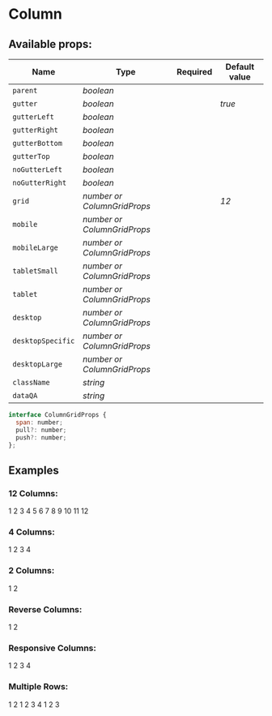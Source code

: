 

<Meta
  title="Design system/Patterns/Settings/Grid/Column"
  component={Column}
  decorators={[withStyleGrid]}
/>

# Column

## Available props:

| Name              | Type                        | Required | Default value |
|-------------------|-----------------------------|----------|---------------|
| `parent`          | *boolean*                   |          |               |
| `gutter`          | *boolean*                   |          | *true*        |
| `gutterLeft`      | *boolean*                   |          |               |
| `gutterRight`     | *boolean*                   |          |               |
| `gutterBottom`    | *boolean*                   |          |               |
| `gutterTop`       | *boolean*                   |          |               |
| `noGutterLeft`    | *boolean*                   |          |               |
| `noGutterRight`   | *boolean*                   |          |               |
| `grid`            | *number or ColumnGridProps* |          | *12*          |
| `mobile`          | *number or ColumnGridProps* |          |               |
| `mobileLarge`     | *number or ColumnGridProps* |          |               |
| `tabletSmall`     | *number or ColumnGridProps* |          |               |
| `tablet`          | *number or ColumnGridProps* |          |               |
| `desktop`         | *number or ColumnGridProps* |          |               |
| `desktopSpecific` | *number or ColumnGridProps* |          |               |
| `desktopLarge`    | *number or ColumnGridProps* |          |               |
| `className`       | *string*                    |          |               |
| `dataQA`          | *string*                    |          |               |

```javascript
interface ColumnGridProps {
  span: number;
  pull?: number;
  push?: number;
};
```

## Examples

### 12 Columns:
<Canvas>
  <Story name="columns-12">
    <Row parent>
      <Column grid={1}>1</Column>
      <Column grid={1}>2</Column>
      <Column grid={1}>3</Column>
      <Column grid={1}>4</Column>
      <Column grid={1}>5</Column>
      <Column grid={1}>6</Column>
      <Column grid={1}>7</Column>
      <Column grid={1}>8</Column>
      <Column grid={1}>9</Column>
      <Column grid={1}>10</Column>
      <Column grid={1}>11</Column>
      <Column grid={1}>12</Column>
    </Row>
  </Story>
</Canvas>

### 4 Columns:
<Canvas>
  <Story name="columns-4">
    <Row parent>
      <Column grid={3}>1</Column>
      <Column grid={3}>2</Column>
      <Column grid={3}>3</Column>
      <Column grid={3}>4</Column>
    </Row>
  </Story>
</Canvas>

### 2 Columns:
<Canvas>
  <Story name="columns-2">
    <Row parent>
      <Column grid={6}>1</Column>
      <Column grid={6}>2</Column>
    </Row>
  </Story>
</Canvas>

### Reverse Columns:
<Canvas>
  <Story name="columns-reverse">
    <Row parent>
      <Column grid={{ span: 6, push: 6 }}>1</Column>
      <Column grid={{ span: 6, pull: 6 }}>2</Column>
    </Row>
  </Story>
</Canvas>

### Responsive Columns:
<Canvas>
  <Story name="columns-responsive">
    <Row parent>
      <Column mobile={12} tablet={6} desktop={3}>
        1
      </Column>
      <Column mobile={12} tablet={6} desktop={3}>
        2
      </Column>
      <Column mobile={12} tablet={6} desktop={3}>
        3
      </Column>
      <Column mobile={12} tablet={6} desktop={3}>
        4
      </Column>
    </Row>
  </Story>
</Canvas>

### Multiple Rows:
<Canvas>
  <Story name="rows-multiple">
    <React.Fragment>
      <Row parent>
        <Column grid={6}>1</Column>
        <Column grid={6}>2</Column>
      </Row>
      <Row parent>
        <Column grid={3}>1</Column>
        <Column grid={3}>2</Column>
        <Column grid={3}>3</Column>
        <Column grid={3}>4</Column>
      </Row>
      <Row parent>
        <Column grid={4}>1</Column>
        <Column grid={4}>2</Column>
        <Column grid={4}>3</Column>
      </Row>
    </React.Fragment>
  </Story>
</Canvas>
